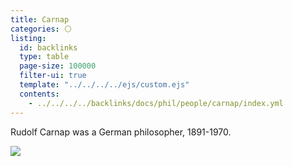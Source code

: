 ```yaml
---
title: Carnap
categories: ⚪
listing:
  id: backlinks
  type: table
  page-size: 100000
  filter-ui: true
  template: "../../../../ejs/custom.ejs"
  contents:
    - ../../../../backlinks/docs/phil/people/carnap/index.yml
---
```


Rudolf Carnap was a German philosopher, 1891-1970.

![](/images/headshots/carnap.jpeg)
